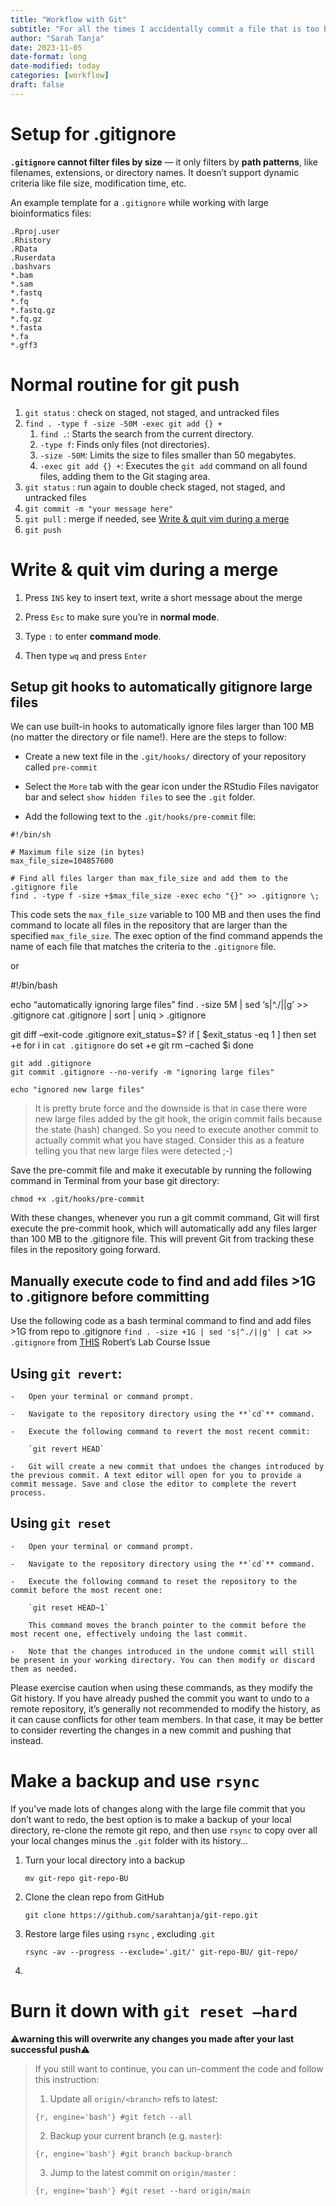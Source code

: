```yaml
---
title: "Workflow with Git"
subtitle: "For all the times I accidentally commit a file that is too big"
author: "Sarah Tanja"
date: 2023-11-05
date-format: long
date-modified: today
categories: [workflow]
draft: false
---
```


# Setup for .gitignore

**`.gitignore` cannot filter files by size** — it only filters by **path patterns**, like filenames, extensions, or directory names. It doesn’t support dynamic criteria like file size, modification time, etc.

An example template for a `.gitignore` while working with large bioinformatics files:

```         
.Rproj.user 
.Rhistory 
.RData 
.Ruserdata 
.bashvars 
*.bam
*.sam 
*.fastq
*.fq
*.fastq.gz
*.fq.gz 
*.fasta
*.fa 
*.gff3
```

# Normal routine for git push

1.  `git status` : check on staged, not staged, and untracked files
2.  `find . -type f -size -50M -exec git add {} +`
    1.  `find .`: Starts the search from the current directory.
    2.  `-type f`: Finds only files (not directories).
    3.  `-size -50M`: Limits the size to files smaller than 50 megabytes.
    4.  `-exec git add {} +`: Executes the `git add` command on all found files, adding them to the Git staging area.
3.  `git status` : run again to double check staged, not staged, and untracked files
4.  `git commit -m "your message here"`
5.  `git pull` : merge if needed, see [Write & quit vim during a merge](#write-quit-vim-during-a-merge)
6.  `git push`

# Write & quit vim during a merge {#write-quit-vim-during-a-merge}

1.  Press `INS` key to insert text, write a short message about the merge

2.  Press `Esc` to make sure you're in **normal mode**.

3.  Type `:` to enter **command mode**.

4.  Then type `wq` and press `Enter`

## Setup git hooks to automatically gitignore large files

We can use built-in hooks to automatically ignore files larger than 100 MB (no matter the directory or file name!). Here are the steps to follow:

-   Create a new text file in the `.git/hooks/` directory of your repository called `pre-commit`

-   Select the `More` tab with the gear icon under the RStudio Files navigator bar and select `show hidden files` to see the `.git` folder.

-   Add the following text to the `.git/hooks/pre-commit` file:

```         
#!/bin/sh

# Maximum file size (in bytes)
max_file_size=104857600

# Find all files larger than max_file_size and add them to the .gitignore file
find . -type f -size +$max_file_size -exec echo "{}" >> .gitignore \;
```

This code sets the `max_file_size` variable to 100 MB and then uses the find command to locate all files in the repository that are larger than the specified `max_file_size`. The exec option of the find command appends the name of each file that matches the criteria to the `.gitignore` file.

or

#!/bin/bash

echo "automatically ignoring large files" find . -size 5M \| sed 's\|\^./\|\|g' \>\> .gitignore cat .gitignore \| sort \| uniq \> .gitignore

git diff --exit-code .gitignore exit_status=\$? if \[ \$exit_status -eq 1 \] then set +e for i in `cat .gitignore` do set +e git rm --cached \$i done

```         
git add .gitignore
git commit .gitignore --no-verify -m "ignoring large files"

echo "ignored new large files"
```

> It is pretty brute force and the downside is that in case there were new large files added by the git hook, the origin commit fails because the state (hash) changed. So you need to execute another commit to actually commit what you have staged. Consider this as a feature telling you that new large files were detected ;-)

Save the pre-commit file and make it executable by running the following command in Terminal from your base git directory:

```         
chmod +x .git/hooks/pre-commit
```

With these changes, whenever you run a git commit command, Git will first execute the pre-commit hook, which will automatically add any files larger than 100 MB to the .gitignore file. This will prevent Git from tracking these files in the repository going forward.

## Manually execute code to find and add files \>1G to .gitignore before committing

Use the following code as a bash terminal command to find and add files \>1G from repo to .gitignore `find . -size +1G | sed 's|^./||g' | cat >> .gitignore` from [THIS](https://github.com/sr320/course-fish546-2015/issues/43) Robert's Lab Course Issue

## Using **`git revert`**:

```         
-   Open your terminal or command prompt.

-   Navigate to the repository directory using the **`cd`** command.

-   Execute the following command to revert the most recent commit:

    `git revert HEAD`

-   Git will create a new commit that undoes the changes introduced by the previous commit. A text editor will open for you to provide a commit message. Save and close the editor to complete the revert process.
```

## Using **`git reset`**

```         
-   Open your terminal or command prompt.

-   Navigate to the repository directory using the **`cd`** command.

-   Execute the following command to reset the repository to the commit before the most recent one:

    `git reset HEAD~1`

    This command moves the branch pointer to the commit before the most recent one, effectively undoing the last commit.

-   Note that the changes introduced in the undone commit will still be present in your working directory. You can then modify or discard them as needed.
```

Please exercise caution when using these commands, as they modify the Git history. If you have already pushed the commit you want to undo to a remote repository, it's generally not recommended to modify the history, as it can cause conflicts for other team members. In that case, it may be better to consider reverting the changes in a new commit and pushing that instead.

# Make a backup and use `rsync`

If you've made lots of changes along with the large file commit that you don't want to redo, the best option is to make a backup of your local directory, re-clone the remote git repo, and then use `rsync` to copy over all your local changes minus the `.git` folder with its history...

1.  Turn your local directory into a backup

    `mv git-repo git-repo-BU`

2.  Clone the clean repo from GitHub

    `git clone https://github.com/sarahtanja/git-repo.git`

3.  Restore large files using `rsync` , excluding .`git`

    `rsync -av --progress --exclude='.git/' git-repo-BU/ git-repo/`

4.  

# Burn it down with `git reset –hard`

::: callout-warning
⚠️**warning this will overwrite any changes you made after your last successful push**⚠️
:::

> If you still want to continue, you can un-comment the code and follow this instruction:
>
> 1.  Update all `origin/<branch>` refs to latest:
>
> ```{r, engine='bash'}
> #git fetch --all
> ```
>
> 2.  Backup your current branch (e.g. `master`):
>
> ```{r, engine='bash'}
> #git branch backup-branch
> ```
>
> 3.  Jump to the latest commit on `origin/master` :
>
> ```{r, engine='bash'}
> #git reset --hard origin/main
> ```
